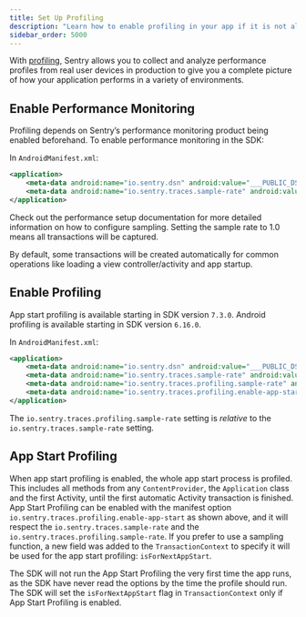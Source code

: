 ```yaml
---
title: Set Up Profiling
description: "Learn how to enable profiling in your app if it is not already set up."
sidebar_order: 5000
---
```


<PlatformContent includePath="profiling/index/preface" />

With [profiling](/product/profiling/), Sentry allows you to collect and analyze performance profiles from real user devices in production to give you a complete picture of how your application performs in a variety of environments.

## Enable Performance Monitoring

Profiling depends on Sentry’s performance monitoring product being enabled beforehand. To enable performance monitoring in the SDK:

In `AndroidManifest.xml`:

```xml
<application>
    <meta-data android:name="io.sentry.dsn" android:value="___PUBLIC_DSN___" />
    <meta-data android:name="io.sentry.traces.sample-rate" android:value="1.0" />
</application>
```

Check out the <PlatformLink to="/performance/">performance setup documentation</PlatformLink> for more detailed information on how to configure sampling. Setting the sample rate to 1.0 means all transactions will be captured.

By default, some transactions will be created automatically for common operations like loading a view controller/activity and app startup.

## Enable Profiling

<Note>

App start profiling is available starting in SDK version `7.3.0`.
Android profiling is available starting in SDK version `6.16.0`.

</Note>

In `AndroidManifest.xml`:

<SignInNote />

```xml
<application>
    <meta-data android:name="io.sentry.dsn" android:value="___PUBLIC_DSN___" />
    <meta-data android:name="io.sentry.traces.sample-rate" android:value="1.0" />
    <meta-data android:name="io.sentry.traces.profiling.sample-rate" android:value="1.0" />
    <meta-data android:name="io.sentry.traces.profiling.enable-app-start" android:value="true" />
</application>
```

<Note>

The `io.sentry.traces.profiling.sample-rate` setting is _relative_ to the `io.sentry.traces.sample-rate` setting.

</Note>

## App Start Profiling

When app start profiling is enabled, the whole app start process is profiled.
This includes all methods from any `ContentProvider`, the `Application` class and the first Activity, until the <PlatformLink to="/performance/instrumentation/automatic-instrumentation/">first automatic Activity transaction</PlatformLink> is finished.
App Start Profiling can be enabled with the manifest option `io.sentry.traces.profiling.enable-app-start` as shown above, and it will respect the `io.sentry.traces.sample-rate` and the `io.sentry.traces.profiling.sample-rate`.
If you prefer to use a <PlatformLink to="/configuration/sampling/#setting-a-sampling-function">sampling function</PlatformLink>, a new field was added to the `TransactionContext` to specify it will be used for the app start profiling: `isForNextAppStart`.

<Note>

The SDK will not run the App Start Profiling the very first time the app runs, as the SDK have never read the options by the time the profile should run.
The SDK will set the `isForNextAppStart` flag in `TransactionContext` only if App Start Profiling is enabled.

</Note>
